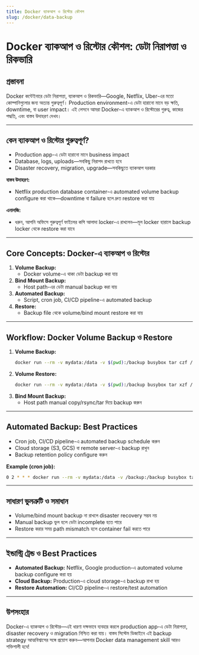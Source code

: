 ```yaml
---
title: Docker ব্যাকআপ ও রিস্টোর কৌশল
slug: /docker/data-backup
---
```


# Docker ব্যাকআপ ও রিস্টোর কৌশল: ডেটা নিরাপত্তা ও রিকভারি

## প্রস্তাবনা

Docker কন্টেইনারে ডেটা নিরাপত্তা, ব্যাকআপ ও রিকভারি—Google, Netflix, Uber-এর মতো কোম্পানিগুলোর জন্য অত্যন্ত গুরুত্বপূর্ণ। Production environment-এ ডেটা হারানো মানে বড় ক্ষতি, downtime, বা user impact। এই লেসনে আমরা Docker-এ ব্যাকআপ ও রিস্টোরের গুরুত্ব, কাজের পদ্ধতি, এবং বাস্তব উদাহরণ দেখব।

---

## কেন ব্যাকআপ ও রিস্টোর গুরুত্বপূর্ণ?

- Production app-এ ডেটা হারানো মানে business impact
- Database, logs, uploads—সবকিছু নিরাপদ রাখতে হবে
- Disaster recovery, migration, upgrade—সবকিছুতে ব্যাকআপ দরকার

**বাস্তব উদাহরণ:**
- Netflix production database container-এ automated volume backup configure করা থাকে—downtime বা failure হলে দ্রুত restore করা যায়

**এনালজি:**
- ধরুন, আপনি অফিসে গুরুত্বপূর্ণ ফাইলের কপি আলাদা locker-এ রাখলেন—মূল locker হারালে backup locker থেকে restore করা যাবে

---

## Core Concepts: Docker-এ ব্যাকআপ ও রিস্টোর

1. **Volume Backup:**
    - Docker volume-এ থাকা ডেটা backup করা যায়
2. **Bind Mount Backup:**
    - Host path-এর ডেটা manual backup করা যায়
3. **Automated Backup:**
    - Script, cron job, CI/CD pipeline-এ automated backup
4. **Restore:**
    - Backup file থেকে volume/bind mount restore করা যায়

---

## Workflow: Docker Volume Backup ও Restore

1. **Volume Backup:**
    ```bash
    docker run --rm -v mydata:/data -v $(pwd):/backup busybox tar czf /backup/mydata-backup.tar.gz -C /data .
    ```
2. **Volume Restore:**
    ```bash
    docker run --rm -v mydata:/data -v $(pwd):/backup busybox tar xzf /backup/mydata-backup.tar.gz -C /data
    ```
3. **Bind Mount Backup:**
    - Host path manual copy/rsync/tar দিয়ে backup করুন

---

## Automated Backup: Best Practices

- Cron job, CI/CD pipeline-এ automated backup schedule করুন
- Cloud storage (S3, GCS) বা remote server-এ backup রাখুন
- Backup retention policy configure করুন

**Example (cron job):**
```bash
0 2 * * * docker run --rm -v mydata:/data -v /backup:/backup busybox tar czf /backup/mydata-$(date +\%F).tar.gz -C /data .
```

---

## সাধারণ ভুলত্রুটি ও সমাধান

- Volume/bind mount backup না রাখলে disaster recovery সম্ভব নয়
- Manual backup ভুল হলে ডেটা incomplete হতে পারে
- Restore করার সময় path mismatch হলে container fail করতে পারে

---

## ইন্ডাস্ট্রি ট্রেন্ড ও Best Practices

- **Automated Backup:** Netflix, Google production-এ automated volume backup configure করা হয়
- **Cloud Backup:** Production-এ cloud storage-এ backup রাখা হয়
- **Restore Automation:** CI/CD pipeline-এ restore/test automation

---

## উপসংহার

Docker-এ ব্যাকআপ ও রিস্টোর—এই ধারণা দক্ষভাবে ব্যবহার করলে production app-এ ডেটা নিরাপত্তা, disaster recovery ও migration নিশ্চিত করা যায়। বাস্তব সিস্টেম ডিজাইনে এই backup strategy আত্মবিশ্বাসের সঙ্গে প্রয়োগ করুন—আপনার Docker data management skill আরও শক্তিশালী হবে!
